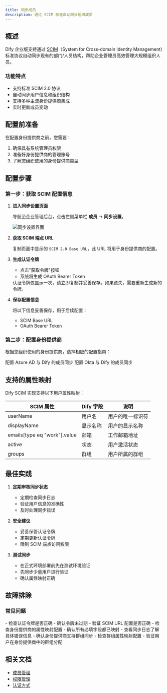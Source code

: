 ```yaml
---
title: 同步成员
description: 通过 SCIM 标准自动同步组织成员
---
```


## 概述

Dify 企业版支持通过 [SCIM](https://scim.cloud/)（System for Cross-domain Identity Management）标准协议自动同步现有的部门/人员结构，帮助企业管理员高效管理大规模组织人员。

### 功能特点

- 支持标准 SCIM 2.0 协议
- 自动同步用户信息和组织结构
- 支持多种主流身份提供商集成
- 实时更新成员变动

## 配置前准备

在配置身份提供商之前，您需要：

1. 确保具有系统管理员权限
2. 准备好身份提供商的管理账号
3. 了解您组织使用的身份提供商类型

## 配置步骤

### 第一步：获取 SCIM 配置信息

1. **进入同步设置页面**
   
   导航至企业管理后台，点击左侧菜单栏 **成员** → **同步设置**。

   ![同步设置界面](https://assets-docs.dify.ai/2025/05/764e71213cadcaa45c62c56a2dc38cbf.png)

2. **获取 SCIM 端点 URL**
   
   复制页面中显示的 `SCIM 2.0 Base URL`，此 URL 将用于身份提供商的配置。

3. **生成认证令牌**
   
   - 点击"获取令牌"按钮
   - 系统将生成 OAuth Bearer Token
   
   <Warning>
     认证令牌仅显示一次，请立即复制并妥善保存。如果遗失，需要重新生成新的令牌。
   </Warning>

4. **保存配置信息**
   
   将以下信息妥善保存，用于后续配置：
   - SCIM Base URL
   - OAuth Bearer Token

### 第二步：配置身份提供商

根据您组织使用的身份提供商，选择相应的配置指南：

<CardGroup cols={2}>
  <Card title="Azure Active Directory" icon="microsoft" href="./azure">
    配置 Azure AD 与 Dify 的成员同步
  </Card>
  <Card title="Okta" icon="key" href="./okta">
    配置 Okta 与 Dify 的成员同步
  </Card>
</CardGroup>

## 支持的属性映射

Dify SCIM 实现支持以下用户属性映射：

| SCIM 属性 | Dify 字段 | 说明 |
| --------- | --------- | ---- |
| userName | 用户名 | 用户的唯一标识符 |
| displayName | 显示名称 | 用户的显示名称 |
| emails[type eq "work"].value | 邮箱 | 工作邮箱地址 |
| active | 状态 | 用户激活状态 |
| groups | 群组 | 用户所属的群组 |

## 最佳实践

1. **定期审核同步状态**
   - 定期检查同步日志
   - 验证用户信息的准确性
   - 及时处理同步错误

2. **安全建议**
   - 妥善保管认证令牌
   - 定期更新认证令牌
   - 限制 SCIM 端点访问权限

3. **测试同步**
   - 在正式环境部署前先在测试环境验证
   - 先同步少量用户进行验证
   - 确认属性映射正确

## 故障排除

### 常见问题

<Accordion title="同步失败，提示认证错误">
  - 检查认证令牌是否正确
  - 确认令牌未过期
  - 验证 SCIM URL 配置是否正确
</Accordion>

<Accordion title="用户信息未完全同步">
  - 检查身份提供商的属性映射配置
  - 确认所有必填字段都已映射
  - 查看同步日志了解具体错误信息
</Accordion>

<Accordion title="群组信息未同步">
  - 确认身份提供商支持群组同步
  - 检查群组属性映射配置
  - 验证用户在身份提供商中的群组分配
</Accordion>

## 相关文档

- [成员管理](/zh-cn/administrator-guide/members/member-management)
- [权限管理](/zh-cn/administrator-guide/members/permission-management)
- [认证方式](/zh-cn/administrator-guide/authentication)
